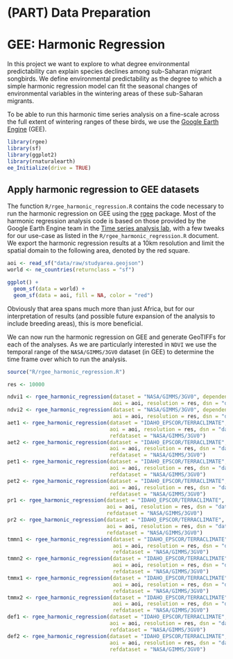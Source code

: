 # (PART) Data Preparation {-}

# GEE: Harmonic Regression

In this project we want to explore to what degree environmental predictability can explain species declines among sub-Saharan migrant songbirds. We define environmental predictability as the degree to which a simple harmonic regression model can fit the seasonal changes of environmental variables in the wintering areas of these sub-Saharan migrants.

To be able to run this harmonic time series analysis on a fine-scale across the full extent of wintering ranges of these birds, we use the [Google Earth Engine](https://earthengine.google.com) (GEE).

```r
library(rgee)
library(sf)
library(ggplot2)
library(rnaturalearth)
ee_Initialize(drive = TRUE)
```

## Apply harmonic regression to GEE datasets

The function `R/rgee_harmonic_regression.R` contains the code necessary to run the harmonic regression on GEE using the [rgee](https://github.com/r-spatial/rgee) package. Most of the harmonic regression analysis code is based on those provided by the Google Earth Engine team in the [Time series analysis lab](https://docs.google.com/document/d/1mNIRB90jwLuASO1JYas1kuOXCLbOoy1Z4NlV1qIXM10/edit), with a few tweaks for our use-case as listed in the `R/rgee_harmonic_regression.R` document. We export the harmonic regression results at a 10km resolution and limit the spatial domain to the following area, denoted by the red square.

```r
aoi <- read_sf("data/raw/studyarea.geojson")
world <- ne_countries(returnclass = "sf")

ggplot() +
  geom_sf(data = world) +
  geom_sf(data = aoi, fill = NA, color = "red")
```

Obviously that area spans much more than just Africa, but for our interpretation of results (and possible future expansion of the analysis to include breeding areas), this is more beneficial.

We can now run the harmonic regression on GEE and generate GeoTIFFs for each of the analyses. As we are particularly interested in `NDVI` we use the temporal range of the `NASA/GIMMS/3GV0` dataset (in GEE) to determine the time frame over which to run the analysis.

```r
source("R/rgee_harmonic_regression.R")

res <- 10000

ndvi1 <- rgee_harmonic_regression(dataset = "NASA/GIMMS/3GV0", dependent = "ndvi", harmonics = 1, 
                                  aoi = aoi, resolution = res, dsn = "data/raw/gee/ndvi_1.tif", mask = -1)
ndvi2 <- rgee_harmonic_regression(dataset = "NASA/GIMMS/3GV0", dependent = "ndvi", harmonics = 2,
                                  aoi = aoi, resolution = res, dsn = "data/raw/gee/ndvi_2.tif", mask = -1)
aet1 <- rgee_harmonic_regression(dataset = "IDAHO_EPSCOR/TERRACLIMATE", dependent = "aet", harmonics = 1,
                                 aoi = aoi, resolution = res, dsn = "data/raw/gee/aet_1.tif",
                                 refdataset = "NASA/GIMMS/3GV0")
aet2 <- rgee_harmonic_regression(dataset = "IDAHO_EPSCOR/TERRACLIMATE", dependent = "aet", harmonics = 2,
                                 aoi = aoi, resolution = res, dsn = "data/raw/gee/aet_2.tif",
                                 refdataset = "NASA/GIMMS/3GV0")
pet1 <- rgee_harmonic_regression(dataset = "IDAHO_EPSCOR/TERRACLIMATE", dependent = "pet", harmonics = 1,
                                 aoi = aoi, resolution = res, dsn = "data/raw/gee/pet_1.tif",
                                 refdataset = "NASA/GIMMS/3GV0")
pet2 <- rgee_harmonic_regression(dataset = "IDAHO_EPSCOR/TERRACLIMATE", dependent = "pet", harmonics = 2,
                                 aoi = aoi, resolution = res, dsn = "data/raw/gee/pet_2.tif",
                                 refdataset = "NASA/GIMMS/3GV0")
pr1 <- rgee_harmonic_regression(dataset = "IDAHO_EPSCOR/TERRACLIMATE", dependent = "pr", harmonics = 1,
                                aoi = aoi, resolution = res, dsn = "data/raw/gee/pr_1.tif",
                                refdataset = "NASA/GIMMS/3GV0")
pr2 <- rgee_harmonic_regression(dataset = "IDAHO_EPSCOR/TERRACLIMATE", dependent = "pr", harmonics = 2,
                                aoi = aoi, resolution = res, dsn = "data/raw/gee/pr_2.tif",
                                refdataset = "NASA/GIMMS/3GV0")
tmmn1 <- rgee_harmonic_regression(dataset = "IDAHO_EPSCOR/TERRACLIMATE", dependent = "tmmn", harmonics = 1,
                                  aoi = aoi, resolution = res, dsn = "data/raw/gee/tmmn_1.tif",
                                  refdataset = "NASA/GIMMS/3GV0")
tmmn2 <- rgee_harmonic_regression(dataset = "IDAHO_EPSCOR/TERRACLIMATE", dependent = "tmmn", harmonics = 2,
                                  aoi = aoi, resolution = res, dsn = "data/raw/gee/tmmn_2.tif",
                                  refdataset = "NASA/GIMMS/3GV0")
tmmx1 <- rgee_harmonic_regression(dataset = "IDAHO_EPSCOR/TERRACLIMATE", dependent = "tmmx", harmonics = 1,
                                  aoi = aoi, resolution = res, dsn = "data/raw/gee/tmmx_1.tif",
                                  refdataset = "NASA/GIMMS/3GV0")
tmmx2 <- rgee_harmonic_regression(dataset = "IDAHO_EPSCOR/TERRACLIMATE", dependent = "tmmx", harmonics = 2,
                                  aoi = aoi, resolution = res, dsn = "data/raw/gee/tmmx_2.tif",
                                  refdataset = "NASA/GIMMS/3GV0")
def1 <- rgee_harmonic_regression(dataset = "IDAHO_EPSCOR/TERRACLIMATE", dependent = "def", harmonics = 1,
                                 aoi = aoi, resolution = res, dsn = "data/raw/gee/def_1.tif",
                                 refdataset = "NASA/GIMMS/3GV0")
def2 <- rgee_harmonic_regression(dataset = "IDAHO_EPSCOR/TERRACLIMATE", dependent = "def", harmonics = 2,
                                 aoi = aoi, resolution = res, dsn = "data/raw/gee/def_2.tif",
                                 refdataset = "NASA/GIMMS/3GV0")
```

